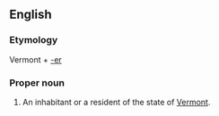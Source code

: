 ==English==

===Etymology===
Vermont + [[-er]]

===Proper noun===
{{en-proper noun|Vermonters}}

# An inhabitant or a resident of the state of [[Vermont]].